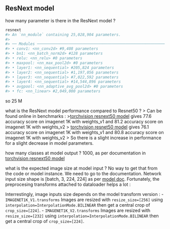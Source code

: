 ## ResNext model

how many parameter is there in the ResNext model ?
```r
resnext
#> An `nn_module` containing 25,028,904 parameters.
#> 
#> ── Modules ─────────────────────────────────────────────────────────────────────
#> • conv1: <nn_conv2d> #9,408 parameters
#> • bn1: <nn_batch_norm2d> #128 parameters
#> • relu: <nn_relu> #0 parameters
#> • maxpool: <nn_max_pool2d> #0 parameters
#> • layer1: <nn_sequential> #205,824 parameters
#> • layer2: <nn_sequential> #1,197,056 parameters
#> • layer3: <nn_sequential> #7,022,592 parameters
#> • layer4: <nn_sequential> #14,544,896 parameters
#> • avgpool: <nn_adaptive_avg_pool2d> #0 parameters
#> • fc: <nn_linear> #2,049,000 parameters
```

so 25 M


what is the ResNext model performance compared to Resnet50 ? 
> Can be found online in benchmarks : 
>[torchvision resnext50 model](https://docs.pytorch.org/vision/main/models/generated/torchvision.models.resnext50_32x4d.html) gives 77.6 accuracy score on imagenet 1K with weights_v1 and 81.2 accuracy score on imagenet 1K with weights_v2
> [torchvision resnet50 model](https://docs.pytorch.org/vision/main/models/generated/torchvision.models.resnet50.html#torchvision.models.resnet50) gives 76.1 accuracy score on imagenet 1K with weights_v1 and 80.8 accuracy score on imagenet 1K with weights_v2
> So there is a slight increase in performance for a slight decrease in model parameters.

how many classes at model output ? 
1000, as per documentation in [torchvision resnext50 model](https://docs.pytorch.org/vision/main/models/generated/torchvision.models.resnext50_32x4d.html)

what is the expected image size at model input ? 
No way to get that from the code or model instance. We need to go to the documentation. 
Network input size shape is [batch, 3, 224, 224] as per [model doc](https://docs.pytorch.org/vision/main/models/generated/torchvision.models.resnext50_32x4d.html).
Fortunately, the preprocesing transforms attached to dataloader helps a lot :  

Interrestingly, image inputs size depends on the model transform version : 
- `IMAGENET1K_V1.transforms` Images are resized with `resize_size=[256]`  using `interpolation=InterpolationMode.BILINEAR` then  get a central crop of `crop_size=[224]`. 
- `IMAGENET1K_V2.transforms` Images are resized with `resize_size=[232]`  using `interpolation=InterpolationMode.BILINEAR` then  get a central crop of `crop_size=[224]`. 
